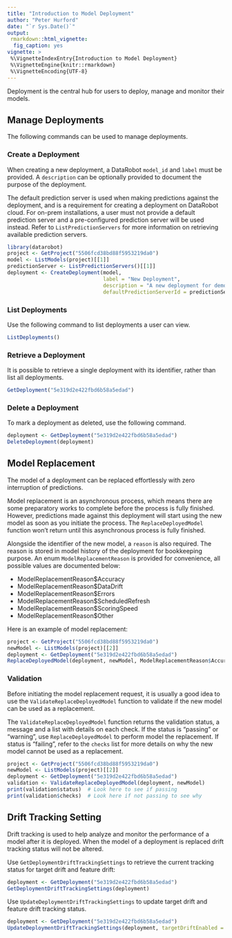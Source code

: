 ```yaml
---
title: "Introduction to Model Deployment"
author: "Peter Hurford"
date: "`r Sys.Date()`"
output: 
 rmarkdown::html_vignette:
  fig_caption: yes 
vignette: >
 %\VignetteIndexEntry{Introduction to Model Deployment}
 %\VignetteEngine{knitr::rmarkdown}
 %\VignetteEncoding{UTF-8}
---
```


Deployment is the central hub for users to deploy, manage and monitor their models.

## Manage Deployments

The following commands can be used to manage deployments.

### Create a Deployment

When creating a new deployment, a DataRobot `model_id` and `label` must be provided. A `description` can be optionally provided to document the purpose of the deployment.

The default prediction server is used when making predictions against the deployment, and is a requirement for creating a deployment on DataRobot cloud. For on-prem installations, a user must not provide a default prediction server and a pre-configured prediction server will be used instead.
Refer to `ListPredictionServers` for more information on retrieving available prediction servers.

```r
library(datarobot)
project <- GetProject("5506fcd38bd88f5953219da0")
model <- ListModels(project)[[1]]
predictionServer <- ListPredictionServers()[[1]]
deployment <- CreateDeployment(model,
                               label = "New Deployment",
                               description = "A new deployment for demo purposes",
                               defaultPredictionServerId = predictionServer)
```

### List Deployments

Use the following command to list deployments a user can view.

```r
ListDeployments()
```

### Retrieve a Deployment

It is possible to retrieve a single deployment with its identifier, rather than list all deployments.

```r
GetDeployment("5e319d2e422fbd6b58a5edad")
```

### Delete a Deployment

To mark a deployment as deleted, use the following command.

```r
deployment <- GetDeployment("5e319d2e422fbd6b58a5edad")
DeleteDeployment(deployment)
```


## Model Replacement

The model of a deployment can be replaced effortlessly with zero interruption of predictions.

Model replacement is an asynchronous process, which means there are some preparatory works to complete before the process is fully finished.  However, predictions made against this deployment will start using the new model as soon as you initiate the process. The `ReplaceDeployedModel` function won't return until this asynchronous process is fully finished.

Alongside the identifier of the new model, a `reason` is also required. The reason is stored in model history of the deployment for bookkeeping purpose. An enum `ModelReplacementReason` is provided for convenience, all possible values are documented below:

- ModelReplacementReason$Accuracy
- ModelReplacementReason$DataDrift
- ModelReplacementReason$Errors
- ModelReplacementReason$ScheduledRefresh
- ModelReplacementReason$ScoringSpeed
- ModelReplacementReason$Other

Here is an example of model replacement:

```r
project <- GetProject("5506fcd38bd88f5953219da0")
newModel <- ListModels(project)[[2]]
deployment <- GetDeployment("5e319d2e422fbd6b58a5edad")
ReplaceDeployedModel(deployment, newModel, ModelReplacementReason$Accuracy)
```

### Validation

Before initiating the model replacement request, it is usually a good idea to use the `ValidateReplaceDeployedModel` function to validate if the new model can be used as a replacement.

The `ValidateReplaceDeployedModel` function returns the validation status, a message and a list with details on each check. If the status is "passing" or "warning", use `ReplaceDeployedModel` to perform model the replacement. If status is "failing", refer to the `checks` list for more details on why the new model cannot be used as a replacement.

```r
project <- GetProject("5506fcd38bd88f5953219da0")
newModel <- ListModels(project)[[2]]
deployment <- GetDeployment("5e319d2e422fbd6b58a5edad")
validation <- ValidateReplaceDeployedModel(deployment, newModel)
print(validation$status)  # Look here to see if passing
print(validation$checks)  # Look here if not passing to see why
```


## Drift Tracking Setting

Drift tracking is used to help analyze and monitor the performance of a model after it is deployed. When the model of a deployment is replaced drift tracking status will not be altered.

Use `GetDeploymentDriftTrackingSettings` to retrieve the current tracking status for target drift and feature drift:

```r
deployment <- GetDeployment("5e319d2e422fbd6b58a5edad")
GetDeploymentDriftTrackingSettings(deployment)
```

Use `UpdateDeploymentDriftTrackingSettings` to update target drift and feature drift tracking status.

```r
deployment <- GetDeployment("5e319d2e422fbd6b58a5edad")
UpdateDeploymentDriftTrackingSettings(deployment, targetDriftEnabled = TRUE)
```
